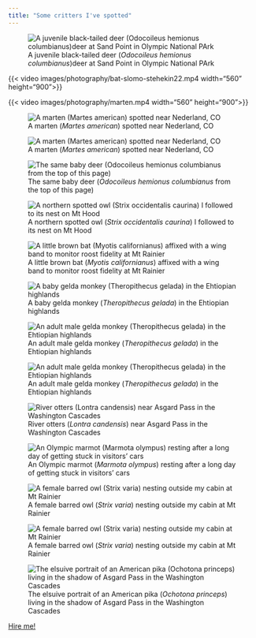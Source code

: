 ```yaml
---
title: "Some critters I've spotted"
---
```


![A juvenile black-tailed deer (*Odocoileus hemionus columbianus*)deer at Sand Point in Olympic National PArk](images/photography/baby-deer-headshot.jpg)

::: {layout-ncol="2"}

{{< video images/photography/bat-slomo-stehekin22.mp4 width="560" height="900">}}

{{< video images/photography/marten.mp4 width="560" height="900">}}

![A marten (*Martes american*) spotted near Nederland, CO](images/photography/marten-headshot.jpg)

![A marten (*Martes american*) spotted near Nederland, CO](images/photography/marten-upside-down.jpg)

![The same baby deer (*Odocoileus hemionus columbianus* from the top of this page)](images/photography/baby-deer-beach.jpg)

![A northern spotted owl (*Strix occidentalis caurina*) I followed to its nest on Mt Hood](images/photography/stoc-mousing.jpg)

![A little brown bat (*Myotis californianus*) affixed with a wing band to monitor roost fidelity at Mt Rainier](images/photography/mylu-headshot.jpg)

![A baby gelda monkey (*Theropithecus gelada*) in the Ehtiopian highlands](images/photography/gelada-baby.jpg)

![An adult male gelda monkey (*Theropithecus gelada*) in the Ehtiopian highlands](images/photography/gelada-headshot.jpg)


![An adult male gelda monkey (*Theropithecus gelada*) in the Ehtiopian highlands](images/photography/gelada-demonstrating.jpg)

![River otters (*Lontra candensis*) near Asgard Pass in the Washington Cascades](images/photography/river-otters.jpg)

![An Olympic marmot (*Marmota olympus*) resting after a long day of getting stuck in visitors' cars](images/photography/oly-marmot.jpg)

![A female barred owl (*Strix varia*) nesting outside my cabin at Mt Rainier](images/photography/stva-wide.jpg)

![A female barred owl (*Strix varia*) nesting outside my cabin at Mt Rainier](images/photography/stva-headshot.jpg)

![The elsuive portrait of an American pika (*Ochotona princeps*) living in the shadow of Asgard Pass in the Washington Cascades](images/photography/pika.jpg)
:::

::: orange-text
<a href="https://www.linkedin.com/in/steven-mitchell-94b664208/"> Hire me! </a>
:::